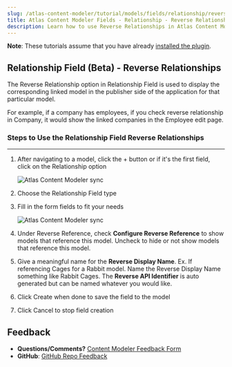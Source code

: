 ```yaml
---
slug: /atlas-content-modeler/tutorial/models/fields/relationship/reverse_relationships
title: Atlas Content Modeler Fields - Relationship - Reverse Relationships
description: Learn how to use Reverse Relationships in Atlas Content Modeler.
---
```


**Note**: These tutorials assume that you have already [installed the plugin](../../../../introduction.mdx).

## Relationship Field (Beta) - Reverse Relationships

The Reverse Relationship option in Relationship Field is used to display the corresponding linked model in the publisher side of the application for that particular model.

For example, if a company has employees, if you check reverse relationship in Company, it would show the linked companies in the Employee edit page.

### Steps to Use the Relationship Field Reverse Relationships

---

1. After navigating to a model, click the + button or if it's the first field, click on the Relationship option

   ![Atlas Content Modeler sync](../../../../images/field_options.png)

1. Choose the Relationship Field type

1. Fill in the form fields to fit your needs

   ![Atlas Content Modeler sync](../../../../images/relationships_cardinality.png)

1. Under Reverse Reference, check **Configure Reverse Reference** to show models that reference this model. Uncheck to hide or not show models that reference this model.

1. Give a meaningful name for the **Reverse Display Name**. Ex. If referencing Cages for a Rabbit model. Name the Reverse Display Name something like Rabbit Cages. The **Reverse API Identifier** is auto generated but can be named whatever you would like.

1. Click Create when done to save the field to the model

1. Click Cancel to stop field creation

## Feedback

- **Questions/Comments?** [Content Modeler Feedback Form](https://docs.google.com/forms/d/e/1FAIpQLScc2VN-GRSJMz8zVgJLL6kiX3VeV2jkSDnmU1gnuNElEHCEVQ/viewform)
- **GitHub**: [GitHub Repo Feedback](https://github.com/wpengine/atlas-content-modeler/issues/new/choose)
